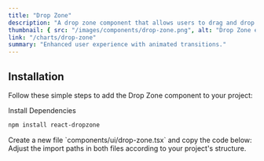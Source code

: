 ```yaml
---
title: "Drop Zone"
description: "A drop zone component that allows users to drag and drop files into a container."
thumbnail: { src: "/images/components/drop-zone.png", alt: "Drop Zone example" }
link: "/charts/drop-zone"
summary: "Enhanced user experience with animated transitions."
---
```


<ComponentPreview name="drop-zone-demo" />

## Installation

Follow these simple steps to add the Drop Zone component to your project:

<Steps>

<Step>
Install Dependencies
</Step>

```bash 
npm install react-dropzone 
```

<Step>
    Create a new file `components/ui/drop-zone.tsx` and copy the code below:
</Step>

<CollapsibleSource name="drop-zone" />

<Step>
    Adjust the import paths in both files according to your project's structure.
</Step>

</Steps>
